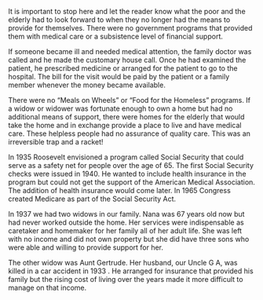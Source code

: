 
<BookPage title="Medical Insurance and Social Security">

 It is important to stop here and let the reader know what the poor and the elderly had to look forward to when they no longer had the means to provide for themselves.   There were no government programs that provided them with medical care or a subsistence level of financial support.   

If someone became ill and needed medical attention, the family doctor was called and he made the customary house call. Once he had examined the patient, he prescribed medicine or arranged for the patient to go to the hospital. The bill for the visit would be paid by the patient or a family member whenever the money became available.  

There were no “Meals on Wheels” or “Food for the Homeless” programs.  If a widow or widower was fortunate enough to own a home but had no additional means of support, there were homes for the elderly that would take the home and in exchange provide a place to live and have medical care. These helpless people had no assurance of quality care. This was an irreversible trap and a racket!

In 1935 Roosevelt envisioned a program called Social Security that could serve as a safety net for people over the age of 65. The first Social Security checks were issued in 1940. He wanted to include health insurance in the program but could not get the support of the American Medical Association. The addition of health insurance would come later. In 1965 Congress created Medicare as part of the Social Security Act. 

In 1937 we had two widows in our family.  Nana was 67 years old now but had never worked outside the home. Her services were indispensable as caretaker and homemaker for her family all of her adult life.  She was left with no income and did not own property but she did have three sons who were able and willing to provide support for her. 

The other widow was Aunt Gertrude.  Her husband, our Uncle G A, was killed in a car accident in 1933 . He arranged for insurance that provided his family but the rising cost of living over the years made it more difficult to manage on that income.


</BookPage>
